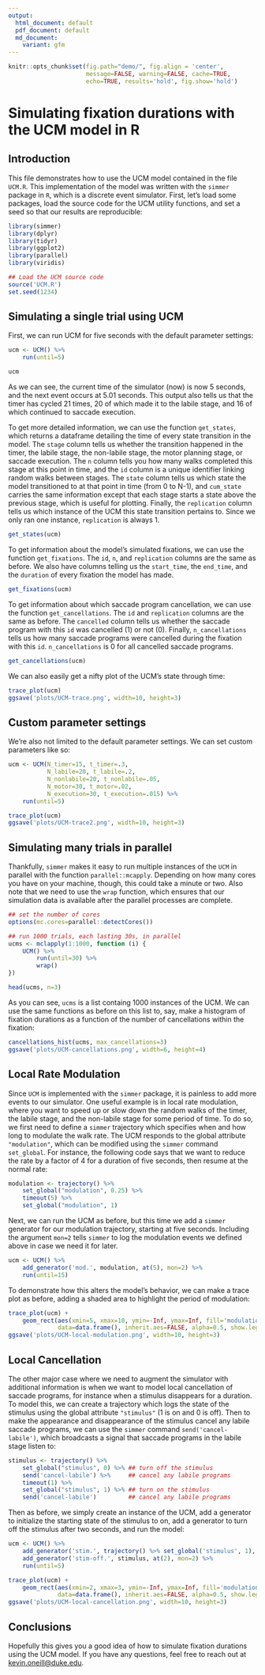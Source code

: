 ```yaml
---
output:
  html_document: default
  pdf_document: default
  md_document:
    variant: gfm
---
```


```r
knitr::opts_chunk$set(fig.path="demo/", fig.align = 'center',
                      message=FALSE, warning=FALSE, cache=TRUE,
                      echo=TRUE, results='hold', fig.show='hold')
```
# Simulating fixation durations with the UCM model in R

## Introduction

This file demonstrates how to use the UCM model contained in the file
`UCM.R`. This implementation of the model was written with the
`simmer` package in `R`, which is a discrete event simulator. First,
let's load some packages, load the source code for the UCM utility
functions, and set a seed so that our results are reproducible:

```r
library(simmer)
library(dplyr)
library(tidyr)
library(ggplot2)
library(parallel)
library(viridis)

## Load the UCM source code
source('UCM.R')
set.seed(1234)
```

## Simulating a single trial using UCM
First, we can run UCM for five seconds with the default parameter settings:
```r
ucm <- UCM() %>%
    run(until=5)

ucm
```

As we can see, the current time of the simulator (now) is now 5
seconds, and the next event occurs at 5.01 seconds. This output also
tells us that the timer has cycled 21 times, 20 of which made it to
the labile stage, and 16 of which continued to saccade execution.

To get more detailed information, we can use the function
`get_states`, which returns a dataframe detailing the time of every
state transition in the model. The `stage` column tells us whether the
transition happened in the timer, the labile stage, the non-labile
stage, the motor planning stage, or saccade execution. The `n` column
tells you how many walks completed this stage at this point in time,
and the `id` column is a unique identifier linking random walks
between stages. The `state` column tells us which state the model
transitioned to at that point in time (from 0 to N-1), and `cum_state`
carries the same information except that each stage starts a state
above the previous stage, which is useful for plotting. Finally, the
`replication` column tells us which instance of the UCM this state
transition pertains to. Since we only ran one instance, `replication`
is always 1.

```r
get_states(ucm)
```

To get information about the model's simulated fixations, we can use
the function `get_fixations`. The `id`, `n`, and `replication` columns
are the same as before. We also have columns telling us the
`start_time`, the `end_time`, and the `duration` of every fixation the
model has made.

```r
get_fixations(ucm)
```

To get information about which saccade program cancellation, we can
use the function `get_cancellations`. The `id` and `replication`
columns are the same as before. The `cancelled` column tells us
whether the saccade program with this `id` was cancelled (1) or not
(0). Finally, `n_cancellations` tells us how many saccade programs
were cancelled during the fixation with this `id`. `n_cancellations`
is 0 for all cancelled saccade programs.

```r
get_cancellations(ucm)
```

We can also easily get a nifty plot of the UCM's state through time:

```r
trace_plot(ucm)
ggsave('plots/UCM-trace.png', width=10, height=3)
```

## Custom parameter settings
We're also not limited to the default parameter settings. We can set
custom parameters like so:

```r
ucm <- UCM(N_timer=15, t_timer=.3,
           N_labile=20, t_labile=.2,
           N_nonlabile=20, t_nonlabile=.05,
           N_motor=30, t_motor=.02,
           N_execution=30, t_execution=.015) %>%
    run(until=5)

trace_plot(ucm)
ggsave('plots/UCM-trace2.png', width=10, height=3)
```


## Simulating many trials in parallel
Thankfully, `simmer` makes it easy to run multiple instances of the
`UCM` in parallel with the function `parallel::mcapply`. Depending on
how many cores you have on your machine, though, this could take a
minute or two. Also note that we need to use the `wrap` function,
which ensures that our simulation data is available after the parallel
processes are complete.

```r
## set the number of cores
options(mc.cores=parallel::detectCores())

## run 1000 trials, each lasting 30s, in parallel
ucms <- mclapply(1:1000, function (i) {
    UCM() %>%
        run(until=30) %>%
        wrap()
})

head(ucms, n=3)
```

As you can see, `ucms` is a list containg 1000 instances of the UCM. We can use
the same functions as before on this list to, say, make a histogram of
fixation durations as a function of the number of cancellations within
the fixation:

```r
cancellations_hist(ucms, max_cancellations=3)
ggsave('plots/UCM-cancellations.png', width=6, height=4)
```


## Local Rate Modulation
Since `UCM` is implemented with the `simmer` package, it is painless
to add more events to our simulator. One useful example is in local
rate modulation, where you want to speed up or slow down the random
walks of the timer, the labile stage, and the non-labile stage for
some period of time. To do so, we first need to define a `simmer`
trajectory which specifies when and how long to modulate the walk
rate. The UCM responds to the global attribute `"modulation"`, which
can be modified using the `simmer` command `set_global`. For instance,
the following code says that we want to reduce the rate by a factor of
4 for a duration of five seconds, then resume at the normal rate:

```r
modulation <- trajectory() %>%
    set_global("modulation", 0.25) %>%
    timeout(5) %>%
    set_global("modulation", 1)
```

Next, we can run the UCM as before, but this time we add a `simmer`
generator for our modulation trajectory, starting at five
seconds. Including the argument `mon=2` tells `simmer` to log the 
modulation events we defined above in case we need it for later.

```r
ucm <- UCM() %>%
    add_generator('mod.', modulation, at(5), mon=2) %>%
    run(until=15)
```

To demonstrate how this alters the model's behavior, we can make a
trace plot as before, adding a shaded area to highlight the period of
modulation:

```r
trace_plot(ucm) +
    geom_rect(aes(xmin=5, xmax=10, ymin=-Inf, ymax=Inf, fill='modulation'),
              data=data.frame(), inherit.aes=FALSE, alpha=0.5, show.legend=FALSE)
ggsave('plots/UCM-local-modulation.png', width=10, height=3)
```


## Local Cancellation
The other major case where we need to augment the simulator with
additional information is when we want to model local cancellation of
saccade programs, for instance when a stimulus disappears for a
duration. To model this, we can create a trajectory which logs the
state of the stimulus using the global attribute `"stimulus"` (1 is on
and 0 is off). Then to make the appearance and disappearance of the
stimulus cancel any labile saccade programs, we can use the `simmer`
command `send('cancel-labile')`, which broadcasts a signal that
saccade programs in the labile stage listen to:

```r
stimulus <- trajectory() %>%
    set_global("stimulus", 0) %>% ## turn off the stimulus
    send('cancel-labile') %>%     ## cancel any labile programs
    timeout(1) %>%
    set_global("stimulus", 1) %>% ## turn on the stimulus
    send('cancel-labile')         ## cancel any labile programs
```

Then as before, we simply create an instance of the UCM, add a
generator to initialize the starting state of the stimulus to on, add
a generator to turn off the stimulus after two seconds, and run the model:

```r
ucm <- UCM() %>%
    add_generator('stim.', trajectory() %>% set_global('stimulus', 1), at(0)) %>%
    add_generator('stim-off.', stimulus, at(2), mon=2) %>%
    run(until=5)

trace_plot(ucm) +
    geom_rect(aes(xmin=2, xmax=3, ymin=-Inf, ymax=Inf, fill='modulation'),
              data=data.frame(), inherit.aes=FALSE, alpha=0.5, show.legend=FALSE)
ggsave('plots/UCM-local-cancellation.png', width=10, height=3)
```


## Conclusions
Hopefully this gives you a good idea of how to simulate fixation
durations using the UCM model. If you have any questions, feel free to
reach out at [kevin.oneill@duke.edu](mailto:kevin.oneill@duke.edu).
